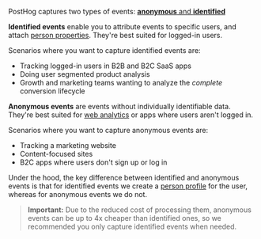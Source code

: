 PostHog captures two types of events: [**anonymous** and **identified**](/docs/data/anonymous-vs-identified-events)

**Identified events** enable you to attribute events to specific users, and attach [person properties](/docs/product-analytics/person-properties). They're best suited for logged-in users.

Scenarios where you want to capture identified events are:

- Tracking logged-in users in B2B and B2C SaaS apps
- Doing user segmented product analysis
- Growth and marketing teams wanting to analyze the _complete_ conversion lifecycle
   
**Anonymous events** are events without individually identifiable data. They're best suited for [web analytics](/docs/web-analytics) or apps where users aren't logged in. 

Scenarios where you want to capture anonymous events are:

- Tracking a marketing website
- Content-focused sites
- B2C apps where users don't sign up or log in

Under the hood, the key difference between identified and anonymous events is that for identified events we create a [person profile](/docs/data/persons) for the user, whereas for anonymous events we do not.

 > **Important:** Due to the reduced cost of processing them, anonymous events can be up to 4x cheaper than identified ones, so we recommended you only capture identified events when needed.